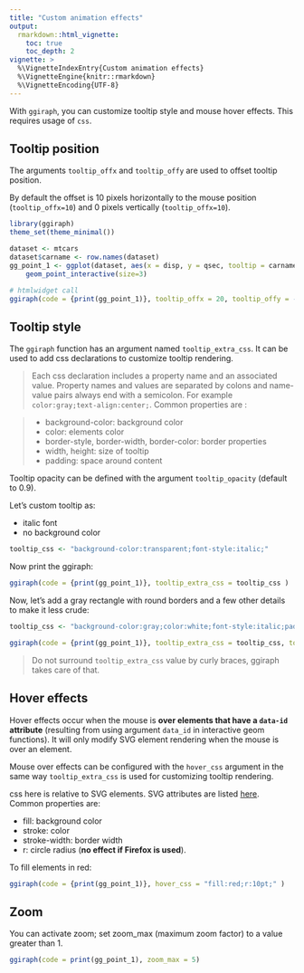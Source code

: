 ```yaml
---
title: "Custom animation effects"
output: 
  rmarkdown::html_vignette:
    toc: true 
    toc_depth: 2
vignette: >
  %\VignetteIndexEntry{Custom animation effects}
  %\VignetteEngine{knitr::rmarkdown}
  %\VignetteEncoding{UTF-8}
---
```


With `ggiraph`, you can customize tooltip style and mouse hover effects. This requires usage of `css`.

## Tooltip position

The arguments `tooltip_offx` and `tooltip_offy` are used to offset tooltip position. 

By default the offset is 10 pixels horizontally to the mouse position (`tooltip_offx=10`) and 0 pixels vertically (`tooltip_offx=10`).

```r
library(ggiraph)
theme_set(theme_minimal())

dataset <- mtcars
dataset$carname <- row.names(dataset)
gg_point_1 <- ggplot(dataset, aes(x = disp, y = qsec, tooltip = carname, data_id = carname, color= wt) ) + 
	geom_point_interactive(size=3)

# htmlwidget call
ggiraph(code = {print(gg_point_1)}, tooltip_offx = 20, tooltip_offy = -10 )
```


## Tooltip style

The `ggiraph` function has an argument named `tooltip_extra_css`. It can be used to add css declarations to customize tooltip rendering.

> Each css declaration includes a property name and an associated value. Property names and values are separated by colons and name-value pairs always end with a semicolon. For example `color:gray;text-align:center;`. Common properties are : 

> * background-color: background color 
* color: elements color
* border-style, border-width, border-color: border properties
* width, height: size of tooltip
* padding: space around content

Tooltip opacity can be defined with the argument `tooltip_opacity` (default to 0.9).

Let's custom tooltip as:

* italic font 
* no background color

```r
tooltip_css <- "background-color:transparent;font-style:italic;"
```

Now print the ggiraph:

```r
ggiraph(code = {print(gg_point_1)}, tooltip_extra_css = tooltip_css )
```

Now, let's add a gray rectangle with round borders and a few other details to make it less crude:

```r
tooltip_css <- "background-color:gray;color:white;font-style:italic;padding:10px;border-radius:10px 20px 10px 20px;"

ggiraph(code = {print(gg_point_1)}, tooltip_extra_css = tooltip_css, tooltip_opacity = .75 )
```

> Do not surround `tooltip_extra_css` value by curly braces, ggiraph takes care of that.

## Hover effects

Hover effects occur when the mouse is **over elements that have a `data-id` attribute** (resulting from using argument `data_id` in interactive geom functions). It will only modify SVG element rendering when the mouse is over an element. 

Mouse over effects can be configured with the `hover_css` argument in the same way `tooltip_extra_css` is used for customizing tooltip rendering.

css here is relative to SVG elements. SVG attributes are listed [here](https://developer.mozilla.org/fr/docs/Web/SVG/Attribute). Common properties are: 

* fill: background color 
* stroke: color
* stroke-width: border width
* r: circle radius (**no effect if Firefox is used**).

To fill elements in red:

```r
ggiraph(code = {print(gg_point_1)}, hover_css = "fill:red;r:10pt;" )
```

## Zoom

You can activate zoom; set zoom_max (maximum zoom factor) to a value greater than 1.

```r
ggiraph(code = print(gg_point_1), zoom_max = 5)
```

